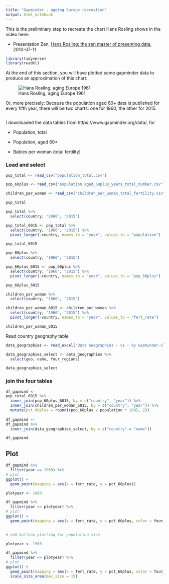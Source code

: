 ```yaml
---
title: "Gapminder - ageing Europe recreation"
output: html_notebook
---
```


This is the preliminary step to recreate the chart Hans Rosling shows in the video here:

* Presentation Zen, [Hans Rosling: the zen master of presenting data](https://www.presentationzen.com/presentationzen/2010/07/hans-rosling-tips-on-presenting-data.html), 2010-07-11

```r
library(tidyverse)
library(readxl)
```

At the end of this section, you will have plotted some gapminder data to produce an approximation of this chart:

![Hans Rosling, aging Europe 1961](../img/Hans_Rosling_aging_europe.JPG)

Or, more precisely:
Because the population aged 60+ data is published for every fifth year, there will be two charts: one for 1960, the other for 2015.

```r

```

I downloaded the data tables from https://www.gapminder.org/data/, for 

* Population, total

* Population, aged 60+

* Babies per woman (total fertility)


### Load and select

```r

pop_total <- read_csv("population_total.csv")

pop_60plus <- read_csv("population_aged_60plus_years_total_number.csv")

children_per_woman <- read_csv("children_per_woman_total_fertility.csv")

```


```r

pop_total

```


```r

pop_total %>%
  select(country, "1960", "2015")

pop_total_6015 <- pop_total %>%
  select(country, "1960", "2015") %>%
  pivot_longer(-country, names_to = "year", values_to = "population")

pop_total_6015

```



```r

pop_60plus %>%
  select(country, "1960", "2015")

pop_60plus_6015 <- pop_60plus %>%
  select(country, "1960", "2015") %>%
  pivot_longer(-country, names_to = "year", values_to = "pop_60plus")

pop_60plus_6015


```

```r

children_per_woman %>%
  select(country, "1960", "2015")

children_per_woman_6015 <- children_per_woman %>%
  select(country, "1960", "2015") %>%
  pivot_longer(-country, names_to = "year", values_to = "fert_rate")

children_per_woman_6015

```


Read country geography table

```r

data_geographies <- read_excel("Data Geographies - v1 - by Gapminder.xlsx", sheet = "list-of-countries-etc")

data_geographies_select <- data_geographies %>%
  select(geo, name, four_regions)

data_geographies_select

```


### join the four tables

```r

df_gapmind <-
pop_total_6015 %>%
  inner_join(pop_60plus_6015, by = c("country", "year")) %>% 
  inner_join(children_per_woman_6015, by = c("country", "year")) %>% 
  mutate(pct_60plus = round((pop_60plus / population * 100), 2)) 
  
df_gapmind <-
df_gapmind %>% 
  inner_join(data_geographies_select, by = c("country" = "name"))

df_gapmind
```


## Plot

```r

df_gapmind %>%
  filter(year == 1960) %>%
# plot
ggplot() +
  geom_point(mapping = aes(x = fert_rate, y = pct_60plus))


```


```r

plotyear <- 1960

df_gapmind %>%
  filter(year == plotyear) %>%
# plot
ggplot() +
  geom_point(mapping = aes(x = fert_rate, y = pct_60plus, color = four_regions))
  
```



```r

# add balloon plotting for population size

plotyear <- 1960

df_gapmind %>%
  filter(year == plotyear) %>%
# plot
ggplot() +
  geom_point(mapping = aes(x = fert_rate, y = pct_60plus, color = four_regions, size = population)) +
  scale_size_area(max_size = 15)
  
```
